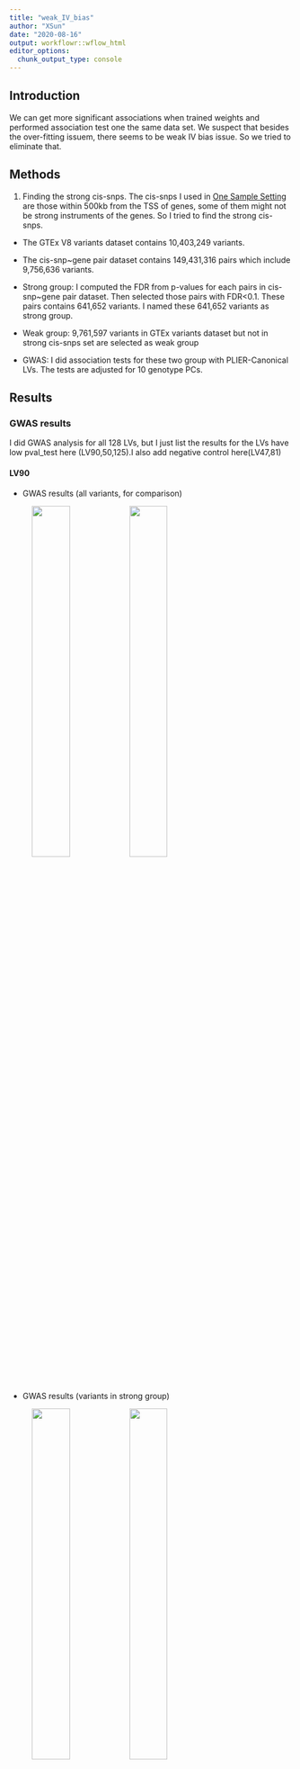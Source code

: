 ```yaml
---
title: "weak_IV_bias"
author: "XSun"
date: "2020-08-16"
output: workflowr::wflow_html
editor_options:
  chunk_output_type: console
---
```


## Introduction

We can get more significant associations when trained weights and performed association test one the same data set. We suspect that besides the over-fitting issuem, there seems to be weak IV bias issue. So we tried to eliminate that. 


## Methods

1. Finding the strong cis-snps. The cis-snps I used in [One Sample Setting](https://xsun1229.github.io/factor_analysis/cg-onesample.html) are those within 500kb from the TSS of genes, some of them might not be strong instruments of the genes. So I tried to find the strong cis-snps.

  - The GTEx V8 variants dataset contains 10,403,249 variants.
  
  - The cis-snp~gene pair dataset contains 149,431,316 pairs which include 9,756,636 variants.
  
  - Strong group: I computed the FDR from p-values for each pairs in cis-snp~gene pair dataset. Then selected those pairs with FDR<0.1. These pairs contains 641,652 variants. I named these 641,652 variants as strong group.
  
  - Weak group: 9,761,597 variants in GTEx variants dataset but not in strong cis-snps set are selected as weak group
  
  - GWAS: I did association tests for these two group with PLIER-Canonical LVs. The tests are adjusted for 10 genotype PCs.
  
  
  
## Results

### GWAS results

I did GWAS analysis for all 128 LVs, but I just list the results for the LVs have low pval_test here (LV90,50,125).I also add negative control here(LV47,81) 

#### LV90 

- GWAS results (all variants, for comparison)

<figure class="half">
    <img src="https://github.com/xsun1229/factor_analysis/raw/master/output/qq_unif_lv90.jpeg" width="40%">
    <img src="https://github.com/xsun1229/factor_analysis/raw/master/output/man_lv90.jpeg" width="40%">
</figure>

- GWAS results (variants in strong group) 

<figure class="half">
    <img src="https://github.com/xsun1229/factor_analysis/raw/master/output/qq_unif_lv90_strong.jpeg" width="40%">
    <img src="https://github.com/xsun1229/factor_analysis/raw/master/output/man_lv90_strong.jpeg" width="40%">
</figure>


- GWAS results (variants in weak group) 

<figure class="half">
    <img src="https://github.com/xsun1229/factor_analysis/raw/master/output/qq_unif_lv90_weak.jpeg" width="40%">
    <img src="https://github.com/xsun1229/factor_analysis/raw/master/output/man_lv90_weak.jpeg" width="40%">
</figure>


#### LV50 

- GWAS results (all variants, for comparison)

<figure class="half">
    <img src="https://github.com/xsun1229/factor_analysis/raw/master/output/qq_unif_lv50.jpeg" width="40%">
    <img src="https://github.com/xsun1229/factor_analysis/raw/master/output/man_lv50.jpeg" width="40%">
</figure>

- GWAS results (variants in strong group) 

<figure class="half">
    <img src="https://github.com/xsun1229/factor_analysis/raw/master/output/qq_unif_lv50_strong.jpeg" width="40%">
    <img src="https://github.com/xsun1229/factor_analysis/raw/master/output/man_lv50_strong.jpeg" width="40%">
</figure>


- GWAS results (variants in weak group) 

<figure class="half">
    <img src="https://github.com/xsun1229/factor_analysis/raw/master/output/qq_unif_lv50_weak.jpeg" width="40%">
    <img src="https://github.com/xsun1229/factor_analysis/raw/master/output/man_lv50_weak.jpeg" width="40%">
</figure>


#### LV125 

- GWAS results (all variants, for comparison)

<figure class="half">
    <img src="https://github.com/xsun1229/factor_analysis/raw/master/output/qq_unif_lv125.jpeg" width="40%">
    <img src="https://github.com/xsun1229/factor_analysis/raw/master/output/man_lv125.jpeg" width="40%">
</figure>

- GWAS results (variants in strong group) 

<figure class="half">
    <img src="https://github.com/xsun1229/factor_analysis/raw/master/output/qq_unif_lv125_strong.jpeg" width="40%">
    <img src="https://github.com/xsun1229/factor_analysis/raw/master/output/man_lv125_strong.jpeg" width="40%">
</figure>


- GWAS results (variants in weak group) 

<figure class="half">
    <img src="https://github.com/xsun1229/factor_analysis/raw/master/output/qq_unif_lv125_weak.jpeg" width="40%">
    <img src="https://github.com/xsun1229/factor_analysis/raw/master/output/man_lv125_weak.jpeg" width="40%">
</figure>


#### LV47-negative control

- GWAS results (all variants, for comparison)

<figure class="half">
    <img src="https://github.com/xsun1229/factor_analysis/raw/master/output/qq_unif_lv47.jpeg" width="40%">
    <img src="https://github.com/xsun1229/factor_analysis/raw/master/output/man_lv47.jpeg" width="40%">
</figure>

- GWAS results (variants in strong group) 

<figure class="half">
    <img src="https://github.com/xsun1229/factor_analysis/raw/master/output/qq_unif_lv47_strong.jpeg" width="40%">
    <img src="https://github.com/xsun1229/factor_analysis/raw/master/output/man_lv47_strong.jpeg" width="40%">
</figure>


- GWAS results (variants in weak group) 

<figure class="half">
    <img src="https://github.com/xsun1229/factor_analysis/raw/master/output/qq_unif_lv47_weak.jpeg" width="40%">
    <img src="https://github.com/xsun1229/factor_analysis/raw/master/output/man_lv47_weak.jpeg" width="40%">
</figure>

#### LV81-negative control

- GWAS results (all variants, for comparison)

<figure class="half">
    <img src="https://github.com/xsun1229/factor_analysis/raw/master/output/qq_unif_lv81.jpeg" width="40%">
    <img src="https://github.com/xsun1229/factor_analysis/raw/master/output/man_lv81.jpeg" width="40%">
</figure>

- GWAS results (variants in strong group) 

<figure class="half">
    <img src="https://github.com/xsun1229/factor_analysis/raw/master/output/qq_unif_lv81_strong.jpeg" width="40%">
    <img src="https://github.com/xsun1229/factor_analysis/raw/master/output/man_lv81_strong.jpeg" width="40%">
</figure>


- GWAS results (variants in weak group) 

<figure class="half">
    <img src="https://github.com/xsun1229/factor_analysis/raw/master/output/qq_unif_lv81_weak.jpeg" width="40%">
    <img src="https://github.com/xsun1229/factor_analysis/raw/master/output/man_lv81_weak.jpeg" width="40%">
</figure>